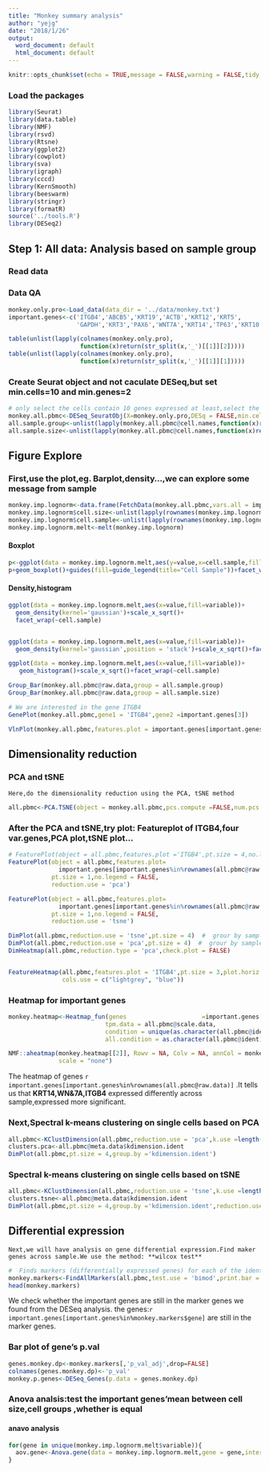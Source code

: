 ```yaml
---
title: "Monkey summary analysis"
author: "yejg"
date: "2018/1/26"
output:
  word_document: default
  html_document: default
---
```


```r
knitr::opts_chunk$set(echo = TRUE,message = FALSE,warning = FALSE,tidy = TRUE,fig.width=12, fig.height=10,highlight = TRUE)
```

### Load the packages
```r
library(Seurat)
library(data.table)
library(NMF)
library(rsvd)
library(Rtsne)
library(ggplot2)
library(cowplot)
library(sva)
library(igraph)
library(cccd)
library(KernSmooth)
library(beeswarm)
library(stringr)
library(formatR)
source('../tools.R')
library(DESeq2)
```

## Step 1: All data: Analysis based on sample group
###  Read data
###  Data QA
```r
monkey.only.pro<-Load_data(data_dir = '../data/monkey.txt')
important.genes<-c('ITGB4','ABCB5','KRT19','ACTB','KRT12','KRT5',
                   'GAPDH','KRT3','PAX6','WNT7A','KRT14','TP63','KRT10')

table(unlist(lapply(colnames(monkey.only.pro),
                    function(x)return(str_split(x,'_')[[1]][2]))))
table(unlist(lapply(colnames(monkey.only.pro),
                    function(x)return(str_split(x,'_')[[1]][1]))))
```
###  Create Seurat object and not caculate DESeq,but set **min.cells=10** and **min.genes=2** 
```r
# only select the cells contain 10 genes expressed at least,select the genes must be expressed in two cells at least
monkey.all.pbmc<-DESeq_SeuratObj(X=monkey.only.pro,DESq = FALSE,min.cells = 10,min.genes = 2)
all.sample.group<-unlist(lapply(monkey.all.pbmc@cell.names,function(x)return(str_split(x,'_')[[1]][1])))
all.sample.size<-unlist(lapply(monkey.all.pbmc@cell.names,function(x)return(str_split(x,'_')[[1]][2])))
```
## Figure Explore
###  First,use the plot,eg. Barplot,density...,we can explore some message from sample

```r
monkey.imp.lognorm<-data.frame(FetchData(monkey.all.pbmc,vars.all = important.genes[important.genes%in%rownames(monkey.all.pbmc@raw.data)]))
monkey.imp.lognorm$cell.size<-unlist(lapply(rownames(monkey.imp.lognorm),function(x)return(str_split(x,'_')[[1]][2])))
monkey.imp.lognorm$cell.sample<-unlist(lapply(rownames(monkey.imp.lognorm),function(x)return(str_split(x,'_')[[1]][1])))
monkey.imp.lognorm.melt<-melt(monkey.imp.lognorm)
```

#### Boxplot
```r
p<-ggplot(data = monkey.imp.lognorm.melt,aes(y=value,x=cell.sample,fill=cell.sample))
p+geom_boxplot()+guides(fill=guide_legend(title="Cell Sample"))+facet_wrap(~variable)
```

#### Density,histogram
```r
ggplot(data = monkey.imp.lognorm.melt,aes(x=value,fill=variable))+
  geom_density(kernel='gaussian')+scale_x_sqrt()+
  facet_wrap(~cell.sample)


ggplot(data = monkey.imp.lognorm.melt,aes(x=value,fill=variable))+
  geom_density(kernel='gaussian',position = 'stack')+scale_x_sqrt()+facet_wrap(~cell.sample)

ggplot(data = monkey.imp.lognorm.melt,aes(x=value,fill=variable))+
   geom_histogram()+scale_x_sqrt()+facet_wrap(~cell.sample)

```


```r
Group_Bar(monkey.all.pbmc@raw.data,group = all.sample.group)
Group_Bar(monkey.all.pbmc@raw.data,group = all.sample.size)

# We are interested in the gene ITGB4 
GenePlot(monkey.all.pbmc,gene1 = 'ITGB4',gene2 =important.genes[3])

VlnPlot(monkey.all.pbmc,features.plot = important.genes[important.genes%in%rownames(monkey.all.pbmc@raw.data)],y.lab.rot = 90)  # Violinn plot of gene ITGB in all sample
```
##  Dimensionality reduction
###  **PCA** and **tSNE**
    Here,do the dimensionality reduction using the PCA, tSNE method 
```r
all.pbmc<-PCA.TSNE(object = monkey.all.pbmc,pcs.compute =FALSE,num.pcs = 28)
```



### After the PCA and tSNE,try plot: Featureplot of **ITGB4**,four var.genes,PCA plot,tSNE plot...
```r
# FeaturePlot(object = all.pbmc,features.plot ='ITGB4',pt.size = 4,no.legend = FALSE)  # ITGB4 gene in part dataset
FeaturePlot(object = all.pbmc,features.plot=
              important.genes[important.genes%in%rownames(all.pbmc@raw.data)],
            pt.size = 1,no.legend = FALSE,
            reduction.use = 'pca')  

FeaturePlot(object = all.pbmc,features.plot=
              important.genes[important.genes%in%rownames(all.pbmc@raw.data)],
            pt.size = 1,no.legend = FALSE,
            reduction.use = 'tsne') 

DimPlot(all.pbmc,reduction.use = 'tsne',pt.size = 4)  #  grour by sample
DimPlot(all.pbmc,reduction.use = 'pca',pt.size = 4)  #  grour by sample
DimHeatmap(all.pbmc,reduction.type = 'pca',check.plot = FALSE)


FeatureHeatmap(all.pbmc,features.plot = 'ITGB4',pt.size = 3,plot.horiz = TRUE,
               cols.use = c("lightgrey", "blue"))
```


### Heatmap for important genes
```r
monkey.heatmap<-Heatmap_fun(genes                     =important.genes[important.genes%in%rownames(all.pbmc@raw.data)],
                           tpm.data = all.pbmc@scale.data,
                           condition = unique(as.character(all.pbmc@ident)),
                           all.condition = as.character(all.pbmc@ident))

NMF::aheatmap(monkey.heatmap[[2]], Rowv = NA, Colv = NA, annCol = monkey.heatmap[[1]], 
              scale = "none")

```

The heatmap of genes `r important.genes[important.genes%in%rownames(all.pbmc@raw.data)]` .It tells us that **KRT14,WN&7A,ITGB4** expressed differently across sample,expressed more significant.


###  Next,Spectral k-means clustering on single cells based on PCA
```r
all.pbmc<-KClustDimension(all.pbmc,reduction.use = 'pca',k.use =length(unique(all.sample.group)))
clusters.pca<-all.pbmc@meta.data$kdimension.ident
DimPlot(all.pbmc,pt.size = 4,group.by ='kdimension.ident')
```

### Spectral k-means clustering on single cells based on tSNE
```r
all.pbmc<-KClustDimension(all.pbmc,reduction.use = 'tsne',k.use =length(unique(all.sample.group)))
clusters.tsne<-all.pbmc@meta.data$kdimension.ident
DimPlot(all.pbmc,pt.size = 4,group.by ='kdimension.ident',reduction.use = 'tsne')
```


##  Differential expression
    Next,we will have analysis on gene differential expression.Find maker genes across sample.We use the method: **wilcox test**
```r
#  Finds markers (differentially expressed genes) for each of the identity classes in a dataset
monkey.markers<-FindAllMarkers(all.pbmc,test.use = 'bimod',print.bar = FALSE)
head(monkey.markers)
```

We check whether the important genes are still in the marker genes we found from the DESeq analysis.
the genes:`r important.genes[important.genes%in%monkey.markers$gene]` are still in the marker genes.  


### Bar plot of gene's p.val
```r
genes.monkey.dp<-monkey.markers[,'p_val_adj',drop=FALSE]
colnames(genes.monkey.dp)<-'p_val'
monkey.p.genes<-DESeq_Genes(p.data = genes.monkey.dp)
```


### Anova analsis:test the important genes'mean between cell size,cell groups ,whether is equal

#### anavo analysis
```r
for(gene in unique(monkey.imp.lognorm.melt$variable)){
  aov.gene<-Anova.gene(data = monkey.imp.lognorm.melt,gene = gene,inter = FALSE,plot.aov = FALSE)
}
```

